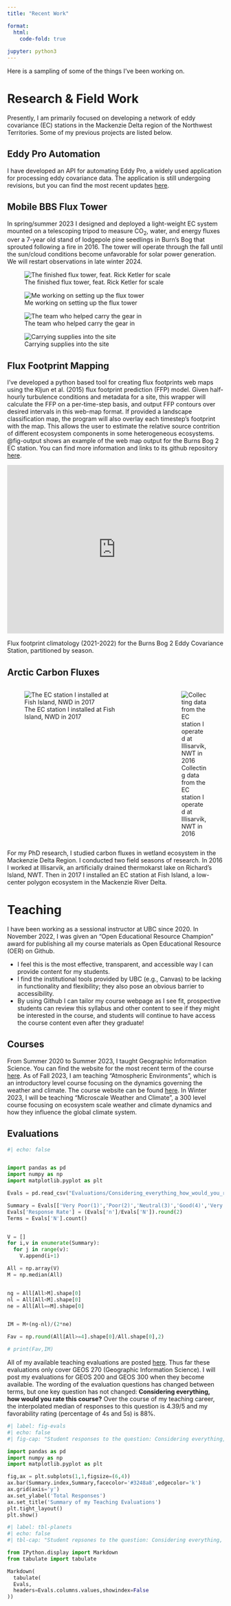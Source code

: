 ```yaml
---
title: "Recent Work"

format: 
  html:
    code-fold: true
    
jupyter: python3
---
```


Here is a sampling of some of the things I've been working on.  

# Research & Field Work


Presently, I am primarily focused on developing a network of eddy covariance (EC) stations in the Mackenzie Delta region of the Northwest Territories.  Some of my previous projects are listed below.

## Eddy Pro Automation

I have developed an API for automating Eddy Pro, a widely used application for processing eddy covariance data.  The application is still undergoing revisions, but you can find the most recent updates [here](https://github.com/June-Skeeter/EddyPro_API).

## Mobile BBS Flux Tower

In spring/summer 2023 I designed and deployed a light-weight EC system mounted on a telescoping tripod to measure CO<sub>2</sub>, water, and energy fluxes over a 7-year old stand of lodgepole pine seedlings in Burn's Bog that sprouted following a fire in 2016.  The tower will operate through the fall until the sun/cloud conditions become unfavorable for solar power generation.  We will restart observations in late winter 2024.

::: {layout-nrow=2}

![The finished flux tower, feat. Rick Ketler for scale](images/BBS_Install/PXL_20230615_002320381.jpg)

![Me working on setting up the flux tower](images/BBS_Install/IMG_6919.jpg)

![The team who helped carry the gear in](images/BBS_Install/20230614_104903.jpg)

![Carrying supplies into the site](images/BBS_Install/IMG_8978.jpg)
:::


## Flux Footprint Mapping

I've developed a python based tool for creating flux footprints web maps using the Kljun et al. (2015) flux footprint prediction (FFP) model.  Given half-hourly turbulence conditions and metadata for a site, this wrapper will calculate the FFP on a per-time-step basis, and output FFP contours over desired intervals in this web-map format.  If provided a landscape classification map, the program will also overlay each timestep's footprint with the map.  This allows the user to estimate the relative source contrition of different ecosystem components in some heterogeneous ecosystems.  @fig-output shows an example of the web map output for the Burns Bog 2 EC station.  You can find more information and links to its github repository [here](https://june-skeeter.github.io/FFP_Overlay/). 

::: {#fig-output}

<div style="overflow: hidden;
  padding-top: 75%;
  position: relative">
  <iframe src="https://june-skeeter.github.io/FFP_Overlay/Example_Outputs/BB2_FFP_2m.html" title="Processes" scrolling="no" frameborder="0"
    style="border: 0;
   height: 100%;
   left: 0;
   position: absolute;
   top: 0;
   width: 100%;">
   <p>Your browser does not support iframes.</p>
 </iframe>
</div>

Flux footprint climatology (2021-2022) for the Burns Bog 2 Eddy Covariance Station, partitioned by season.

:::



## Arctic Carbon Fluxes

:::: {.columns}

::: {.column width="65%"}

![The EC station I installed at Fish Island, NWD in 2017](images/FishIsland.jpg)

:::

::: {.column width="5%"}

:::

::: {.column width="30%"}

![Collecting data from the EC station I operated at Illisarvik, NWT in 2016](images/Illisarvik.jpg)

:::

::::

For my PhD research, I studied carbon fluxes in wetland ecosystem in the Mackenzie Delta Region.  I conducted two field seasons of research.  In 2016 I worked at Illisarvik, an artificially drained thermokarst lake on Richard's Island, NWT.  Then in 2017 I installed an EC station at Fish Island, a low-center polygon ecosystem in the Mackenzie River Delta.


# Teaching

I have been working as a sessional instructor at UBC since 2020.  In November 2022, I was given an "Open Educational Resource Champion" award for publishing all my course materials as Open Educational Resource (OER) on Github.  

* I feel this is the most effective, transparent, and accessible way I can provide content for my students.
* I find the institutional tools provided by UBC (e.g., Canvas) to be lacking in functionality and flexibility;  they also pose an obvious barrier to accessibility.  
* By using Github I can tailor my course webpage as I see fit, prospective students can review this syllabus and other content to see if they might be interested in the course, and students will continue to have access the course content even after they graduate!

## Courses


From Summer 2020 to Summer 2023, I taught Geographic Information Science.  You can find the website for the most recent term of the course [here](https://geos270.github.io/).  As of Fall 2023, I am teaching "Atmospheric Environments", which is an introductory level course focusing on the dynamics governing the weather and climate.  The course website can be found [here](https://geos200.github.io/).  In Winter 2023, I will be teaching "Microscale Weather and Climate", a 300 level course focusing on ecosystem scale weather and climate dynamics and how they influence the global climate system.
 

## Evaluations

```python
#| echo: false


import pandas as pd
import numpy as np
import matplotlib.pyplot as plt

Evals = pd.read_csv("Evaluations/Considering_everything_how_would_you_rate_this_course.csv")

Summary = Evals[['Very Poor(1)','Poor(2)','Neutral(3)','Good(4)','Very Good(5)']].sum()
Evals['Response Rate'] = (Evals['n']/Evals['N']).round(2)
Terms = Evals['N'].count()


V = []
for i,v in enumerate(Summary):
  for j in range(v):
    V.append(i+1)

All = np.array(V)
M = np.median(All)


ng = All[All>M].shape[0]
nl = All[All<M].shape[0]
ne = All[All==M].shape[0]


IM = M+(ng-nl)/(2*ne)

Fav = np.round(All[All>=4].shape[0]/All.shape[0],2)

# print(Fav,IM)

```

All of my available teaching evaluations are posted [here](https://github.com/June-Skeeter/june-skeeter.github.io/tree/main/Evaluations).  Thus far these evaluations only cover GEOS 270 (Geographic Information Science).  I will post my evaluations for GEOS 200 and GEOS 300 when they become available.  The wording of the evaluation questions has changed between terms, but one key question has not changed: **Considering everything, how would you rate this course?**  Over the course of my teaching career, the interpolated median of responses to this question is 4.39/5 and my favorability rating (percentage of 4s and 5s) is 88%.

::: {.center}

```python
#| label: fig-evals
#| echo: false
#| fig-cap: "Student responses to the question: Considering everything, how would you rate this course?"

import pandas as pd
import numpy as np
import matplotlib.pyplot as plt

fig,ax = plt.subplots(1,1,figsize=(6,4))
ax.bar(Summary.index,Summary,facecolor='#3248a8',edgecolor='k')
ax.grid(axis='y')
ax.set_ylabel('Total Responses')
ax.set_title('Summary of my Teaching Evaluations')
plt.tight_layout()
plt.show()

```






```python
#| label: tbl-planets
#| echo: false
#| tbl-cap: "Student repsones to the question: Considering everything, how would you rate this course?"

from IPython.display import Markdown
from tabulate import tabulate

Markdown(
  tabulate(
  Evals, 
  headers=Evals.columns.values,showindex=False
))

```


:::